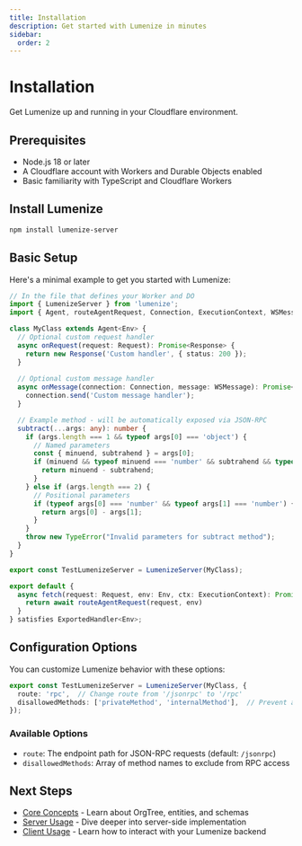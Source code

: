 ```yaml
---
title: Installation
description: Get started with Lumenize in minutes
sidebar:
  order: 2
---
```


# Installation

Get Lumenize up and running in your Cloudflare environment.

## Prerequisites

- Node.js 18 or later
- A Cloudflare account with Workers and Durable Objects enabled
- Basic familiarity with TypeScript and Cloudflare Workers

## Install Lumenize

```bash
npm install lumenize-server
```

## Basic Setup

Here's a minimal example to get you started with Lumenize:

```typescript
// In the file that defines your Worker and DO
import { LumenizeServer } from 'lumenize';
import { Agent, routeAgentRequest, Connection, ExecutionContext, WSMessage } from 'agents';

class MyClass extends Agent<Env> {
  // Optional custom request handler
  async onRequest(request: Request): Promise<Response> {
    return new Response('Custom handler', { status: 200 });
  }
  
  // Optional custom message handler
  async onMessage(connection: Connection, message: WSMessage): Promise<void> {
    connection.send('Custom message handler');
  }

  // Example method - will be automatically exposed via JSON-RPC
  subtract(...args: any): number {
    if (args.length === 1 && typeof args[0] === 'object') {
      // Named parameters
      const { minuend, subtrahend } = args[0];
      if (minuend && typeof minuend === 'number' && subtrahend && typeof subtrahend === 'number') {
        return minuend - subtrahend;
      }
    } else if (args.length === 2) {
      // Positional parameters
      if (typeof args[0] === 'number' && typeof args[1] === 'number') {
        return args[0] - args[1];
      }
    }
    throw new TypeError("Invalid parameters for subtract method");
  }
}

export const TestLumenizeServer = LumenizeServer(MyClass);

export default {
  async fetch(request: Request, env: Env, ctx: ExecutionContext): Promise<Response> {
    return await routeAgentRequest(request, env)
  }
} satisfies ExportedHandler<Env>;
```

## Configuration Options

You can customize Lumenize behavior with these options:

```typescript
export const TestLumenizeServer = LumenizeServer(MyClass, {
  route: 'rpc',  // Change route from '/jsonrpc' to '/rpc'
  disallowedMethods: ['privateMethod', 'internalMethod'],  // Prevent access to specific methods
});
```

### Available Options

- `route`: The endpoint path for JSON-RPC requests (default: `/jsonrpc`)
- `disallowedMethods`: Array of method names to exclude from RPC access

## Next Steps

- [Core Concepts](/docs/concepts/overview) - Learn about OrgTree, entities, and schemas
- [Server Usage](/docs/usage/server) - Dive deeper into server-side implementation
- [Client Usage](/docs/usage/client) - Learn how to interact with your Lumenize backend
